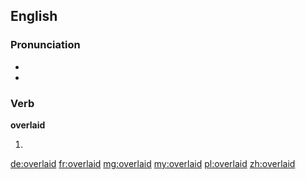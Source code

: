 ==English==

===Pronunciation===
* {{IPA|/ˈovəɻleɪd/}}
* {{rhymes|eɪd}}

===Verb===
'''overlaid'''

# {{past of|overlay}}

[[de:overlaid]]
[[fr:overlaid]]
[[mg:overlaid]]
[[my:overlaid]]
[[pl:overlaid]]
[[zh:overlaid]]